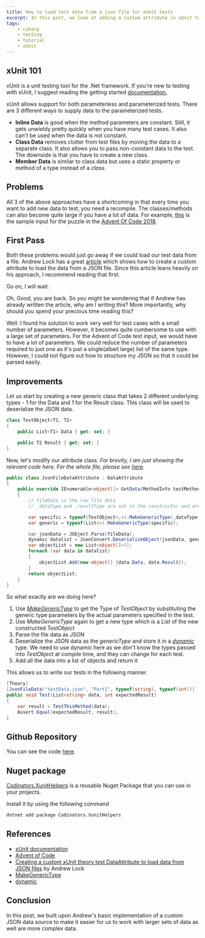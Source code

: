 ```yaml
---
title: How to load test data from a json file for xUnit tests
excerpt: In this post, we look at adding a custom attribute in xUnit to load test data from a json file.
tags:
    - csharp
    - testing
    - tutorial
    - xUnit
---
```


## xUnit 101

xUnit is a unit testing tool for the .Net framework. If you're new to testing with xUnit, I suggest reading the getting started [documentation.](https://xunit.github.io/docs/getting-started-dotnet-core.html)

xUnit allows support for both parameterless and parameterized tests. There are 3 different ways to supply data to the parameterized tests.

-   **Inline Data** is good when the method parameters are constant. Still, it gets unwieldy pretty quickly when you have many test cases. It also can't be used when the data is not constant.
-   **Class Data** removes clutter from test files by moving the data to a separate class. It also allows you to pass non-constant data to the test. The downside is that you have to create a new class.
-   **Member Data** is similar to class data but uses a static property or method of a type instead of a _class_.

## Problems

All 3 of the above approaches have a shortcoming in that every time you want to add new data to test, you need a recompile. The classes/methods can also become quite large if you have a lot of data. For example, [this](https://github.com/AnkurSheel/AdventOfCode2018/blob/84f0174ce6d35bef70e45b1713d2e23272dc5a29/AdventOfCode2018.Tests/Day1/testData.json#L37-L1054) is the sample input for the puzzle in the [Advent Of Code 2018](https://adventofcode.com/2018).

## First Pass

Both these problems would just go away if we could load our test data from a file. Andrew Lock has a great [article](https://andrewlock.net/creating-a-custom-xunit-theory-test-dataattribute-to-load-data-from-json-files/) which shows how to create a custom attribute to load the data from a JSON file. Since this article leans heavily on his approach, I recommend reading that first.

Go on, I will wait.

Oh, Good, you are back. So you might be wondering that if Andrew has already written the article, why am I writing this? More importantly, why should you spend your precious time reading this?

Well. I found his solution to work very well for test cases with a small number of parameters. However, it becomes quite cumbersome to use with a large set of parameters. For the Advent of Code test input, we would have to have a lot of parameters. We could reduce the number of parameters required to just one as it's just a single(albeit large) list of the same type. However, I could not figure out how to structure my JSON so that it could be parsed easily.

## Improvements

Let us start by creating a new generic class that takes 2 different underlying types - 1 for the Data and 1 for the Result class. This class will be used to deserialize the JSON data.

```csharp
class TestObject<T1, T2>
{
    public List<T1> Data { get; set; }

    public T2 Result { get; set; }
}
```

Now, let's modify our attribute class. _For brevity, I am just showing the relevant code here. For the whole file, please see [here](https://github.com/AnkurSheel/xUnitHelpers/blob/master/xUnitHelpers/JsonFileDataAttribute.cs)_.

```csharp
public class JsonFileDataAttribute : DataAttribute
{
    public override IEnumerable<object[]> GetData(MethodInfo testMethod)
    {
        // fileData is the raw file data
        // _dataType and _resultType are set in the constructor and are the types for the input data and the result

        var specific = typeof(TestObject<,>).MakeGenericType(_dataType, _resultType);
        var generic = typeof(List<>).MakeGenericType(specific);

        var jsonData = JObject.Parse(fileData);
        dynamic datalist = JsonConvert.DeserializeObject(jsonData, generic);
        var objectList = new List<object[]>();
        foreach (var data in datalist)
        {
            objectList.Add(new object[] {data.Data, data.Result});
        }
        return objectList;
    }
}
```

So what exactly are we doing here?

1. Use _[MakeGenericType](<https://docs.microsoft.com/en-us/dotnet/api/system.type.makegenerictype?f1url=https%3A%2F%2Fmsdn.microsoft.com%2Fquery%2Fdev15.query%3FappId%3DDev15IDEF1%26l%3DEN-US%26k%3Dk(System.Type.MakeGenericType);k(DevLang-csharp)%26rd%3Dtrue&view=netframework-4.7.2>)_ to get the Type of _TestObject_ by substituting the generic type parameters by the actual parameters specified in the test.
2. Use _MakeGenericType_ again to get a new type which is a _List_ of the new constructed _TestObject_
3. Parse the file data as JSON
4. Deserialize the JSON data as the _genericType_ and store it in a _[dynamic](<https://docs.microsoft.com/en-us/dotnet/csharp/language-reference/keywords/dynamic?f1url=https%3A%2F%2Fmsdn.microsoft.com%2Fquery%2Fdev15.query%3FappId%3DDev15IDEF1%26l%3DEN-US%26k%3Dk(dynamic_CSharpKeyword)%3Bk(DevLang-csharp)%26rd%3Dtrue>)_ type. We need to use dynamic here as we don't know the types passed into _TestObject_ at compile time, and they can change for each test.
5. Add all the data into a list of objects and return it

This allows us to write our tests in the following manner.

```csharp
[Theory]
[JsonFileData("testData.json", "Part1", typeof(string), typeof(int))]
public void Test(List<string> data, int expectedResult)
{
    var result = TestThisMethod(data);
    Assert.Equal(expectedResult, result);
}
```

## Github Repository

You can see the code [here](https://github.com/AnkurSheel/xUnitHelpers).

## Nuget package

[Codinators.XunitHelpers](https://www.nuget.org/packages/Codinators.XunitHelpers/) is a reusable Nuget Package that you can use in your projects.

Install it by using the following command

```bash
dotnet add package Codinators.XunitHelpers
```

## References

-   [xUnit documentation](https://xunit.github.io/docs/getting-started-dotnet-core.html)
-   [Advent of Code](https://adventofcode.com)
-   [Creating a custom xUnit theory test DataAttribute to load data from JSON files](https://andrewlock.net/creating-a-custom-xunit-theory-test-dataattribute-to-load-data-from-json-files/) by Andrew Lock
-   [MakeGenericType](<https://docs.microsoft.com/en-us/dotnet/api/system.type.makegenerictype?f1url=https%3A%2F%2Fmsdn.microsoft.com%2Fquery%2Fdev15.query%3FappId%3DDev15IDEF1%26l%3DEN-US%26k%3Dk(System.Type.MakeGenericType);k(DevLang-csharp)%26rd%3Dtrue&view=netframework-4.7.2>)
-   [dynamic](<https://docs.microsoft.com/en-us/dotnet/csharp/language-reference/keywords/dynamic?f1url=https%3A%2F%2Fmsdn.microsoft.com%2Fquery%2Fdev15.query%3FappId%3DDev15IDEF1%26l%3DEN-US%26k%3Dk(dynamic_CSharpKeyword)%3Bk(DevLang-csharp)%26rd%3Dtrue>)

## Conclusion

In this post, we built upon Andrew's basic implementation of a custom JSON data source to make it easier for us to work with larger sets of data as well are more complex data.
